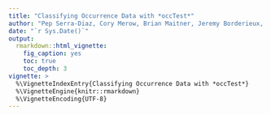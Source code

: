 ```yaml
---
title: "Classifying Occurrence Data with *occTest*"
author: "Pep Serra-Diaz, Cory Merow, Brian Maitner, Jeremy Borderieux, Arnaud Callebaut"
date: "`r Sys.Date()`"
output: 
  rmarkdown::html_vignette:
    fig_caption: yes
    toc: true
    toc_depth: 3
vignette: >
  %\VignetteIndexEntry{Classifying Occurrence Data with *occTest*}
  %\VignetteEngine{knitr::rmarkdown}
  %\VignetteEncoding{UTF-8}
---
```


<!-- ```{r setup, include=FALSE} -->
<!-- knitr::opts_chunk$set(echo = TRUE) -->
<!-- knitr::opts_chunk$set(cache = TRUE) -->
<!-- ``` -->

<!-- # What does occTest do? -->

<!-- *occTest* implements a workflow to integrate, assess and control data quality of species occurrences, and is especially designed species distribution and environmental analysis and modeling. The quality control workflow follows a modular  procedure (Figure 1; see Serra-Diaz et al. 2018 and Figure 1) and performs multiple tests to identify potential errors in occurrence data using geographical and environmental information. As a second step, using the *occFilter* function allows to subset the initial dataset according to some desired accepted level of error on different test types. -->

<!-- The packages is based on a combination of new created functions by J.M. Serra-Diaz, C.Merow and B.Maitner, J. Borderieux and A.Callebaut, and a wrapper of functions from packages biogeo (Patterson et al. 2016) and CoordinateCleaner(Zizka et al. 2019) among others. Tests are organized in a modular fashion  in types of test (testType, e.g. all tests that identify issues in coordinates), and test blocks ('testBlocks', e.g., all tests that should be used for filtering vs. other test that characterize the accuracy).These helps including future tests and at the same time summarize results across different types of tests, and different blocks. -->


<!-- ## Workflow overview and data needed -->

<!-- The main function, that implements the workflow is called *occTest*. The workflow is divided in several steps detailed below, but it consist of two main procedures: the filtering procedure and the analysis procedure (Fig.1).  -->

<!-- The filtering step flags occurrences that are not usable for SDMs and a strong correction of the coordinates is needed (see *biogeo* package for potential solutions), for instance locations in the sea for terrestrial species or the absence of coordinates (NA) in the record. The analysis step applies in order to assess potential errors, and how these may affect the model. These multiple tests are grouped in test blocks. These identify the nature of the error: geography, land use, environment, time and allow for a quick assessment of the dataset.  -->

<!-- The workflow NEEDS a MINIMUM of THREE parameters:  -->

<!-- 1. Species name (sp.name; character) -->

<!-- 2. Species occurrence dataset (sp.table; data.frame)  -->
<!-- The species occurrence data.frame contains the presence records in latitude-longitude WGS84 geographic coordinate system, with column name 'decimalLongitude' for longitude and column name 'decimalLatitude' for latitude (NOTE: these column names can be flexible and user defined)  -->

<!-- 3. Environmental raster (r.env; rasterStack), with quantitative continuous variables such as a climate. -->
<!-- The environment raster is a rasterStack object that contains the climate variables intended for use in an SDM or another analysis relating species occurrence and climate.  -->

<!-- ```{r} -->
<!-- #load data -->
<!-- library(spocc) -->
<!-- df <- occ(query = 'Martes martes') -->
<!-- occ.data <-occ2df(df) -->

<!-- #we change the names here but we could just change it in the tableSettings (we could see that later) -->
<!-- names (occ.data)[2] <- 'decimalLongitude' -->
<!-- names (occ.data)[3] <- 'decimalLatitude' -->

<!-- #load needed environmental data -->
<!-- library (raster) -->
<!-- environmentRaster = raster::getData(name='worldclim',var='bio', res=10,path = tempdir()) -->

<!-- #test occurrences (with minimum parameters) -->
<!-- library(occTest) -->
<!-- outMartesMartes = occTest::occTest(sp.name='Martes martes',  -->
<!--                                            sp.table = occ.data, -->
<!--                                            r.env = environmentRaster) -->

<!-- ``` -->

<!-- ## *occTest* output -->

<!-- The outputs of occTest is a  a data.frame with coordinates, and a number of additional columns that inform of tests, corrections and summary measures of tests grouped by kinds of tests. -->


<!-- ```{r} -->
<!-- #check the output -->
<!-- class(outMartesMartes) -->
<!-- #number of records -->
<!-- nrow (outMartesMartes) -->
<!-- #number of variables -->
<!-- ncol(outMartesMartes) -->
<!-- #take a look at the names of the new variables -->
<!-- names (outMartesMartes)  -->
<!-- ``` -->

<!-- ### Inspect the results  -->

<!-- The outputs of the different tests are available to users in the output table. Users will thus be able to classify or scrub the occurrences the way they want to. The names of the columns show this rationale: -->

<!-- [testType]_[testName]_value: numeric or logical. Shows the quantitative result of the test (sometimes the same as in the result of the _test) -->

<!-- [testType]_[testName]_test: logical Shows whether the occurrence passes or not the test, being T a flag for a wrong record and NA indicating that the test was not performed on that record. -->

<!-- [testType]_[testName]_comment: character. Shows some comments related to the specific test. -->

<!-- [testType]_score: numeric. Averages the results of different tests performed. It informs, for a given set of tests what is the percentatge of test that flagged the record. -->


<!-- Examples:  -->
<!-- *HumanDetection_HumanInfluence_value* gives you the score of current human influence in the record -->
<!-- *HumanDetection_HumanInfluence_test* gives you whether we consider the former value an error/bias (T) or not (F) -->
<!-- *HumanDetection_HumanInfluence_comment* gives you a commen that give further detail on the analysis. In this case that the threshold of 45 was used for the test.  -->
<!-- *HumanDetection_score* summarizes all the other HumanDetection tests and outputs a value from 0 to 1. A value of 0.5 would indicate that half of the tests used indicate that is an a Human signal in the record. -->

<!-- ```{r,echo=F} -->
<!-- outMartesMartes[1:10,46:52] -->
<!-- ``` -->


<!-- Here  is the metadata to characterize the different tests and the hierarchy grouping blocks : testTypes and TestBlocks -->
<!-- ```{r,echo=F} -->
<!-- colMetadata = readRDS(system.file('ext/fieldMetadata.rds',package='occTest')) -->
<!-- knitr::kable (colMetadata) -->
<!-- ``` -->

<!-- ## Customizing your analysis -->

<!-- Many specifications may be set to the different tests, although not all will be useful in all cases. Bear in mind that a lot of tests are available, but performing more tests means more time, and also implies you need to provide more information or parameters. The version currently implemented is that of minimalSettings(). -->



<!-- We guide you here to set specific parameters to your analysis. All the settings are accessible and can be modified. The settings for *occTest* are organized in a list of four tables. -->

<!-- 1. tableSettings   :  providing the specifics of your input data table of occurrence records -->
<!-- 2. analysisSetting :  providing the specifics of each test -->
<!-- 3. writeoutSettings:  providing the specifics of which and where the outputs should be stored -->

<!-- ### tableSettings: when you have more than xy in your table -->
<!-- Some occurrence data has more than x and y coordinates. If that is the case you can provide important information. The parameter *tableSettings* consists of a list with the following elements that should be identified. Note that even if you want to change only one value of the default you need to provide a full list, with each named elements. -->

<!-- | Named element in list    | Description     | Value  | -->
<!-- | ----------   |:------------------------------:| -------:| -->
<!-- taxonobservation.id | Name of the colum in the species table for the observation ID | character -->
<!-- x.field             | Name of the colum in the species table for the longitude | character -->
<!-- y.field             | Name of the colum in the species table for the latitude | character -->
<!-- t.field            | Name of the colum in the species table for the observation date | character -->
<!-- l.field             | Name of the colum in the species table for the locality name | character -->
<!-- c.field            | Name of the colum in the species table for the REPORTED COUNTRY  | character -->
<!-- e.field             | Name of the colum in the species table for the REPORTED ELEVATION (in meters) | character -->
<!-- a.field              | Name of the colum in the species table for the accuracy (in meters) of the coordinates  | character -->
<!-- ds.field          | Name of the colum in the species table for the source of the data  | character -->


<!-- ### analysisSettings: when you want to select or change the tests to be performed -->
<!-- Do you want to set up different implementations of the analysis? Set up your own parameters. The parameter *analysisSettings* consists of a list with the following elements that should be identified. Note that even if you want to change only one value of the default you need to provide the full list, with each named elements. -->


<!-- | Named element in list    | Description     | Value  | -->
<!-- | ----------   |:------------------------------:| -------:| -->
<!-- \$geoSettings\$coordinate.decimal.precision | decimal precision of the coordintes | numeric -->
<!-- \$geoSettings\$points.proj4string | Projection to use | Proj4 character. CRS("+proj=longlat +datum=WGS84 +no_defs +ellps=WGS84 +towgs84=0,0,0") -->
<!-- \$rangeAnalysis\$countryfield.shapefile | spatialPolygonsDataFrame with the countries and their associated names or ISO3 codes in the dataframe | spatialPolygonsDataFrame. Defaults to rnaturalearth::ne_countries() -->
<!-- \$rangeAnalysis\$doRangeAnalysis | whether the user wants to do perform the analysis of comparing coordinates countries to reported native or invasive countries | logical. Dafaults to T  -->
<!-- \$rangeAnalysis\$excludeUnknownRanges | keep the analysis for occurrences out of the known native or alien countries? | logical. Defaults to F -->
<!-- \$rangeAnalysis\$doCountryRecordAnalysis | whether the user wants to do perform the analysis of comparing reported countries to reported native or invasive countries | logical. Dafaults to T  -->
<!-- \$rangeAnalysis\$excludeNotmatchCountry keep the analysis for occurrences when the reported country is different than the native or alien countries? | logical. Defaults to F -->
<!-- \$centroidAnalysis\$doCentroidDetection | whether the user wants to do perform the analysis of centroid detection | logical. Dafaults to T  -->
<!-- \$centroidAnalysis\$methodCentroidDetection | methods to use to detect centroids. Implemented are: 'BIEN','speciesGeoCodeR','CoordinateCleaner', 'all' | character. Dafaults to 'all'  -->
<!-- \$humanAnalysis\$doHyperHumanDetection | whether the user wants to do perform the analysis of human influence | logical. Dafaults to T -->
<!-- \$humanAnalysis\$methodHyperHumanDetection | what methods to use to detect high human influence Implemented are: 'hii','urban', 'all' | character. Dafaults to 'all'  -->
<!-- \$humanAnalysis\$th.human.influence | when methods are 'all' or 'hii' what is the threshold value for human influence | numeric. Dafaults to 40   -->
<!-- \$humanAnalysis\$ras.hii | raster of the human influence index | raster. Defaults to SEDAC human infuence index | raster -->
<!-- \$institutionAnalysis\$doInstitutionLocality | whether the user wants to do perform the analysis of records potentialy in biodiversity institutions | logical. Dafaults to T  -->
<!-- \$institutionAnalysis\$methodInstitutionLocality | methods to use to detect records  in biodiversity institutions Implemented are: 'fromBotanicLocalityName','fromCoordinates', 'all' | character. Defaults to 'all'   -->
<!-- \$geooutliersAnalysis\$doGeoOutliers | whether the user wants to do perform the analysis of geographical outliers  | logical. Dafaults to T  -->
<!-- \$geooutliersAnalysis\$methodGeoOutliers | methods to use to geographic outliers. Implemented are: 'alphaHull','distance','median','quantSamplingCorrected','grubbs, 'all' | character. Defaults to 'all'   -->
<!-- \$geooutliersAnalysis\$alpha.parameter | alpha parameter desired for method 'alphaHull' | numeric. Defaults to 2 -->
<!-- \$envoutliersAnalysis\$doEnvOutliers | whether the user wants to perform the analysis of environmental outliers | logical. Dafaults to T  -->
<!-- \$envoutliersAnalysis\$methodEnvOutliers | methods to use to environmental outliers. Implemented are: 'bxp','grubbs', 'all' | character. Defaults to 'all'   -->
<!-- \$envoutliersAnalysis\$th.perc.outenv | for method 'bxp' what is the percentage of variables found as an outlier to define it as an outlier | Numeric. Defaults to 0.2 -->
<!-- \$accuracyAnalysis\$do.geoEnvAccuracy | whether the user wants to perform the accuracy analysis | logical. Dafaults to T  -->
<!-- \$accuracyAnalysis\$methodGeoEnvAccuracy | methods to use for the accuracy analysis. Implemented are: 'envDeviation','percDiffCell', 'elevDiff','lattice','rasterCell','all'| character. Defaults to 'all'   -->
<!-- \$accuracyAnalysis\$elev.quality.threshold | for elevDiff method, threshold of the difference between reported and inferred elevation | numeric. Defaults to 100 -->

<!-- ### writeoutSettings: do you want to write the outputs? -->

<!-- The user can specify if outputs are to be written. -->

<!-- | Named element in list    | Description     | Value  | -->
<!-- | ----------   |:------------------------------:| -------:| -->
<!-- \$output.dir | Name of the output directory | character.Defaults to NULL -->
<!-- \$writeAllOutput | should all outptus be written | logical. Defaults to F  -->
<!-- \$write.simple.output | should simple output table be written | logical. Defaults to F  -->
<!-- \$write.simple.output | should full output table be written | logical. Defaults to F  -->
<!-- \$output.base.filename | what is the suffix of the output table filename? | character. Deafaults to 'QAQC' -->

<!-- ### an example of how to retrieve and modify settings -->

<!-- In this example we are going to turn off tests related to geoenvironmental accuracy analysis because our data has not enough information on coordinate uncertainty. [NOTE: even under such cirumstances where you do not have that data,the result of the test would be NA and would not affect the result] -->

<!-- ```{r} -->
<!-- #load minimal settings -->
<!-- mySettings <- minimalSettings() -->
<!-- #change the attribute of interest (in this case setting an analysis off) -->
<!-- mySettings$analysisSettings$accuracyAnalysis$do.geoEnvAccuracy = F -->
<!-- #add your settings to the function -->
<!-- out = occTest::occTest(sp.name='Martes martes', sp.table = occ.data,r.env = environmentRaster,  -->
<!--                          analysisSettings = mySettings$analysisSettings,verbose = F) -->
<!-- ``` -->

<!-- # Example 1: The hands-off analysis (default). Classifying and filtering -->

<!-- We can perform a quick test with all defaults. This has a minimal number of inputs and therefore a lot of the tests cannot be performed (note the large amount of NAs in the outputs. These minimal inputs are the data.frame of species occurrence and environmental variables. Parmeter settings are minimal, and can be displayed using the minimalSettings() function -->

<!-- ```{r} -->
<!-- #load packages -->
<!-- library(occTest) -->
<!-- library(spocc) -->

<!-- df <- occ(query = 'Pseudotsuga menziesii') -->
<!-- occ.data <-occ2df(df) -->

<!-- #we change the names here but we could just change it in the tableSettings -->
<!-- names (occ.data)[2] <- 'decimalLongitude' -->
<!-- names (occ.data)[3] <- 'decimalLatitude' -->

<!-- #load needed environmental data -->
<!-- library (raster) -->
<!-- renv = raster::getData(name='worldclim',var='bio', res=10,path = tempdir()) -->

<!-- #test occurrence -->
<!-- library(occTest) -->
<!-- outDougFir = occTest(sp.name='Pseudotsuga menziesii',  -->
<!--                                 sp.table = occ.data, -->
<!--                                 r.env = renv,verbose = F) -->


<!-- #check outputs -->
<!-- knitr::kable (head(outDougFir)) -->
<!-- ``` -->


<!-- Then we can use *occFilter* to filter the data according to different acceptance levels of issues in each record. You can have three broad thresholds for filtering data: relaxed (accept up 70% of tests showing issues), strict (20%) or majority (50%). These percentages are applied to groups of tests depending on their nature (testBlocks or testTypes). For instance, a relaxed approach to filtering will filter a record if for a given test groups (e.g. environmental data tests, geographic tests, human detection tests) more than 70% of the tests fail. -->

<!-- ```{r} -->
<!-- occTest::showTests () -->
<!-- ``` -->

<!-- The result is a list where the first element fitleredDataset corresponds to the filtered occurrence records and the second element summaryStats provides the summary statistics of the number of tests performed. -->

<!-- ```{r} -->
<!-- #filter data -->
<!-- outDougFirSelec = occFilter(df = outDougFir,errorAcceptance = 'relaxed')  -->

<!-- #show filtered dataset -->
<!-- nrow (outDougFir) -->
<!-- nrow (outDougFirSelec[["filteredDataset"]]) -->
<!-- ``` -->

<!-- Show summary values of tests, grouped by  -->
<!-- ```{r} -->
<!-- outDougFirSelec = occFilter(df = outDougFir,errorAcceptance = 'relaxed')  -->

<!-- #show filtered dataset -->
<!-- head (outDougFirSelec[["summaryStats"]]) -->

<!-- ``` -->
<!-- The function also allows to set your own acceptance threshold level, and change the grouping of thests (see ?occFilter for further info). -->

<!-- ```{r} -->
<!-- outDougFirSelec = occFilter(df = outDougFir,errorAcceptance = 'relaxed')  -->
<!-- names (outDougFirSelec) -->
<!-- outDougFirSelec[['filteredDataset']] -->
<!-- ``` -->

<!-- The output statisics allow you to inspect, for different groupingTestLevels the [groupLeve]_score (the average across specific tests), [groupLevel]_rateTestPerformed (e.g. 0.14 means you performed 14% of the available tests for a given groupLevel) and  [groupLevel]__rateTesttPerformed_NtestPeformed (e.g. the total number of tests perfomed). -->

<!-- ```{r} -->
<!-- head(outDougFirSelec[['summaryStats']]) -->
<!-- ``` -->

<!-- check how the groupings changed with different levels and different threshold acceptance levels  -->

<!-- ```{r} -->
<!-- outDougFirSelecstrict = occFilter (df = outDougFir, errorAcceptance = 'strict') -->
<!-- outDougFirSelecMajority = occFilter (df = outDougFir, errorAcceptance = 'majority') -->
<!-- nrow (outDougFirSelecstrict [['filteredDataset']] ) -->
<!-- nrow (outDougFirSelecMajority [['filteredDataset']] ) -->
<!-- nrow (outDougFirSelec[['filteredDataset']]) -->
<!-- ``` -->

<!-- # Example 2: Making the function turn with more detailed data (and more options) -->

<!-- We will apply *occTest* to a dataset that has more information like the locality names, or the accuracy of the coordinates. For that we need to specify that  before running the function. -->

<!-- The example  is a Mediterranean species present in France, Catalonia, Spain and Andorra. But the information of the species is however variable. Some records have the date collected, other records have data on the elevation, others have information on the locality, etc...   -->

<!-- We will now fully use the information on that table to perform as many tests as possible.  -->


<!-- ```{r,fig.width=6,fig.height=4,echo=FALSE} -->
<!-- #load packages -->
<!-- library(occTest) -->
<!-- library(ggplot2) -->
<!-- library(raster) -->
<!-- library(knitr) -->
<!-- library(rgdal) -->
<!-- ``` -->

<!-- ```{r,fig.width=6,fig.height=4} -->
<!-- #load data -->
<!-- spMed = system.file('ext/SampleData/Sp3Occurrence_v4.csv',package='occTest') -->
<!-- occ.species.nogeoscrub <-  read.table (file = spMed,header = T,sep = ',',as.is = T) -->

<!-- #load the raster of the environmental variables -->
<!-- ras.env.f = system.file('ext/AllEnv.tif',package='occTest') -->
<!-- ras.env = raster::stack(ras.env.f) -->

<!-- ######## CHECK THE INPUT DATA TABLE -->
<!-- str (occ.species.nogeoscrub) -->
<!-- ``` -->

<!-- The table data shows: -->
<!-- - Longitude and latitude are named as MAPX and MAPY (MAPX, MAPY) -->
<!-- - There is a recorded name of a country in the table (COUNTRYRECORD) -->
<!-- - Locality name field (LOCALITYNAME) -->
<!-- - Uncertainty field value (UNCERTEINTY_X_M, UNCERTAINTY_Y_M) -->
<!-- - Date field (DATE) -->

<!-- We will incorporate this information into the workflow. To do so we need to modify the minimalSettings relatedo to table -->

<!-- ```{r} -->
<!-- mySettings <- occTest::minimalSettings() -->
<!-- mySettings$tableSettings$x.field <- 'MAPX' -->
<!-- mySettings$tableSettings$y.field <- 'MAPY' -->
<!-- mySettings$tableSettings$t.field <- 'DATE' -->
<!-- mySettings$tableSettings$l.field <- 'LOCALITYNAME' -->
<!-- mySettings$tableSettings$c.field <- 'COUNTRYRECORD' -->
<!-- mySettings$tableSettings$e.field <- 'ELEVATION' -->
<!-- mySettings$tableSettings$a.field <- c('UNCERTAINTY_X_M','UNCERTAINTY_Y_M') -->
<!-- ``` -->


<!-- We have a more detailed raster of elevation that will allow us to know whether the elevation recorded in our dataset is different from that inferred from the terrain model used to build the climate variables   -->

<!-- ```{r} -->
<!-- #load a high resolution raster of elevations -->
<!-- ras.dem.f = system.file('ext/DEM.tif',package='occTest') -->
<!-- ras.dem = raster(ras.dem.f) -->
<!-- ``` -->

<!-- We have a more detailed raster of human influence than that of the report. In our of map high human influence is considered when a record is in a cell above 50. Let's modify our settings  -->

<!-- ```{r} -->
<!-- #load your own human influence map -->
<!-- ras.humaninfluence.f = system.file('ext/HII.tif',package='occTest') -->
<!-- ras.humaninfluence = raster(ras.humaninfluence.f) -->
<!-- #specify in the settings the raster to use for human influence -->
<!-- mySettings$analysisSettings$humanAnalysis$methodHyperHumanDetection <-ras.humaninfluence -->
<!-- #specify in the settings the theshold for to identify high influence records -->
<!-- mySettings$analysisSettings$humanAnalysis$th.human.influence <-50 -->
<!-- ``` -->
<!-- We also have a more detailed data on country borders  -->
<!-- ```{r} -->
<!-- #load detailed country borders and shorelines -->
<!-- countries.pol.f = system.file('ext/CountryLevel',package='occTest') -->
<!-- countries.pol = rgdal::readOGR(dsn = countries.pol.f,layer='Countries_SPDF_MED') -->
<!-- #specify in the settings the spatial object for countries -->
<!-- mySettings$analysisSettings$rangeAnalysis$countries.shapefile <-countries.pol  -->
<!-- #specify in the settings the column name indicating the ISO 3 digit code in the spatial object -->
<!-- mySettings$analysisSettings$rangeAnalysis$countryfield.shapefile <- 'ISO'  -->
<!-- ``` -->

<!-- We also know that the species is native to Spain ('ESP') and considered invasive in France ('FRA') so we will also specify it, and flag anything that is not in these countries -->
<!-- ```{r,warning = FALSE} -->
<!-- out <- occTest   (sp.name = 'My species', -->
<!--                           sp.table = occ.species.nogeoscrub, -->
<!--                           r.env =ras.env, -->
<!--                           tableSettings = mySettings$tableSettings,  -->
<!--                           analysisSettings =mySettings$analysisSettings, -->
<!--                           r.dem =   ras.dem, -->
<!--                           ntv.ctry = 'ESP', -->
<!--                           inv.ctry = 'FRA', -->
<!--                           verbose = T) -->


<!-- ``` -->
<!-- Now, filter the results with a rule based on majority and grouped based on  -->

<!-- ```{r} -->
<!-- outFiltered_byBlock  = occFilter(df = out,errorAcceptance = 'relaxed',by = 'testBlock' )  -->
<!-- outFiltered_byTestType  = occFilter(df = out,errorAcceptance = 'relaxed',by = 'testType' )  -->
<!-- ``` -->


<!-- # Plotting the results -->

<!-- ```{r fig.height = 5.5, fig.width = 7} -->
<!-- list_of_plots<-plot(out , occFilter_list = outFiltered_byTestType, show_plot = T) -->
<!-- ``` -->

